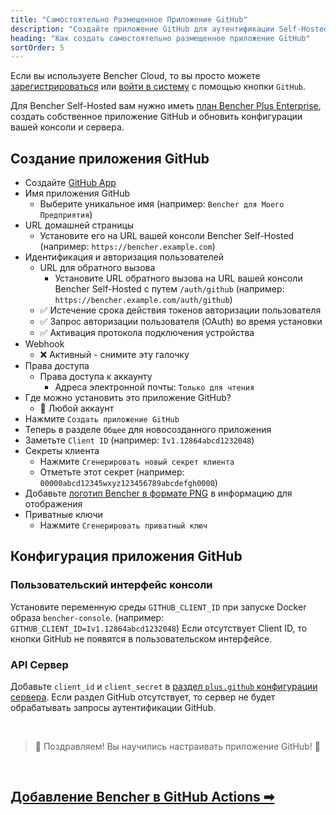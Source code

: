 ```yaml
---
title: "Самостоятельно Размещенное Приложение GitHub"
description: "Создайте приложение GitHub для аутентификации Self-Hosted версии Bencher с GitHub"
heading: "Как создать самостоятельно размещенное приложение GitHub"
sortOrder: 5
---
```


Если вы используете Bencher Cloud, то вы просто можете [зарегистрироваться](/auth/signup) или [войти в систему](/auth/login)
с помощью кнопки `GitHub`.

Для Bencher Self-Hosted вам нужно иметь [план Bencher Plus Enterprise](/pricing/?level=enterprise), создать собственное приложение GitHub и обновить конфигурации вашей консоли и сервера.

## Создание приложения GitHub

- Создайте [GitHub App](https://docs.github.com/ru/apps/creating-github-apps/registering-a-github-app/registering-a-github-app#registering-a-github-app)
- Имя приложения GitHub
  - Выберите уникальное имя (например: `Bencher для Моего Предприятия`)
- URL домашней страницы
  - Установите его на URL вашей консоли Bencher Self-Hosted (например: `https://bencher.example.com`)
- Идентификация и авторизация пользователей
  - URL для обратного вызова
    - Установите URL обратного вызова на URL вашей консоли Bencher Self-Hosted с путем `/auth/github` (например: `https://bencher.example.com/auth/github`)
  - ✅ Истечение срока действия токенов авторизации пользователя
  - ✅ Запрос авторизации пользователя (OAuth) во время установки
  - ✅ Активация протокола подключения устройства
- Webhook
  - ❌ Активный - снимите эту галочку
- Права доступа
  - Права доступа к аккаунту
    - Адреса электронной почты: `Только для чтения`
- Где можно установить это приложение GitHub?
  - 🔘 Любой аккаунт
- Нажмите `Создать приложение GitHub`
- Теперь в разделе `Общее` для новосозданного приложения
- Заметьте `Client ID` (например: `Iv1.12864abcd1232048`)
- Секреты клиента
  - Нажмите `Сгенерировать новый секрет клиента`
  - Отметьте этот секрет (например: `00000abcd12345wxyz123456789abcdefgh0000`)
- Добавьте [логотип Bencher в формате PNG](/brand/) в информацию для отображения
- Приватные ключи
  - Нажмите `Сгенерировать приватный ключ`

## Конфигурация приложения GitHub

### Пользовательский интерфейс консоли
Установите переменную среды `GITHUB_CLIENT_ID` при запуске Docker образа `bencher-console`. (например: `GITHUB_CLIENT_ID=Iv1.12864abcd1232048`) Если отсутствует Client ID, то кнопки GitHub не появятся в пользовательском интерфейсе.

### API Сервер
Добавьте `client_id` и `client_secret` в [раздел `plus.github` конфигурации сервера](/docs/ru/reference/server-config/#plusgithub). Если раздел GitHub отсутствует, то сервер не будет обрабатывать запросы аутентификации GitHub.

<br/>

> 🐰 Поздравляем! Вы научились настраивать приложение GitHub! 🎉

<br/>

<h2><a href="/docs/ru/how-to/github-actions/">Добавление Bencher в GitHub Actions ➡</a></h2>
